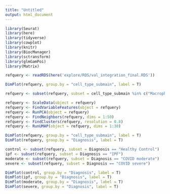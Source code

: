 ```yaml
---
title: "Untitled"
output: html_document
---
```



```r
library(Seurat)
library(here)
library(tidyverse)
library(cowplot)
library(knitr)
library(BiocManager)
library(sctransform)
library(glmGamPoi)
library(Matrix)
```

```r
refquery <- readRDS(here('explore/RDS/val_integration_final.RDS'))
```

```r
DimPlot(refquery, group.by = "cell_type_submain", label = T)
```

```r
refquery <- subset(refquery, subset = cell_type_submain %in% c("Macrophage/Monocyte") )

refquery <- ScaleData(object = refquery)
refquery <- FindVariableFeatures(object = refquery)
refquery <- RunPCA(object = refquery)
refquery <- FindNeighbors(refquery, dims = 1:50)
refquery <- FindClusters(refquery, resolution = 0.8)
refquery <- RunUMAP(object = refquery, dims = 1:30)
```


```r
DimPlot(refquery, group.by = "cell_type_submain", label = T)
DimPlot(refquery, group.by = "Diagnosis", label = T)

control <- subset(refquery, subset = Diagnosis == "Healthy Control")
ipf <- subset(refquery, subset = Diagnosis == "IPF")
moderate <- subset(refquery, subset = Diagnosis == "COVID moderate")
severe <- subset(refquery, subset = Diagnosis == "COVID severe")

DimPlot(control, group.by = "Diagnosis", label = T)
DimPlot(ipf, group.by = "Diagnosis", label = T)
DimPlot(moderate, group.by = "Diagnosis", label = T)
DimPlot(severe, group.by = "Diagnosis", label = T)

```











